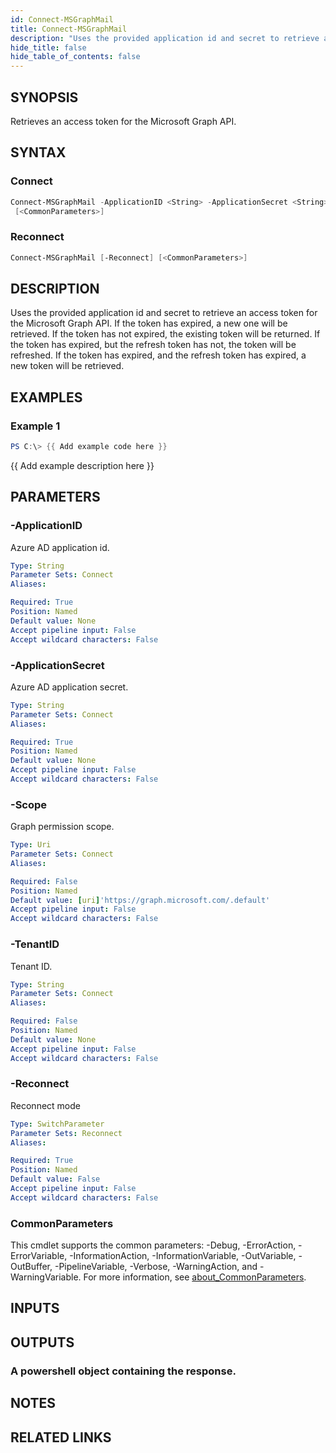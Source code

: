 ```yaml
---
id: Connect-MSGraphMail
title: Connect-MSGraphMail
description: "Uses the provided application id and secret to retrieve an access token for the Microsoft Graph API. If the token has expired, a new one will be retrieved. If the token has not expired, the existing token will be returned. If the token has expired, but the refresh token has not, the token will be refreshed. If the token has expired, and the refresh token has expired, a new token will be retrieved."
hide_title: false
hide_table_of_contents: false
---
```


## SYNOPSIS

Retrieves an access token for the Microsoft Graph API.

## SYNTAX

### Connect

```powershell
Connect-MSGraphMail -ApplicationID <String> -ApplicationSecret <String> [-Scope <Uri>] [-TenantID <String>]
 [<CommonParameters>]
```

### Reconnect

```powershell
Connect-MSGraphMail [-Reconnect] [<CommonParameters>]
```

## DESCRIPTION

Uses the provided application id and secret to retrieve an access token for the Microsoft Graph API.
If the token has expired, a new one will be retrieved.
If the token has not expired, the existing token will be returned.
If the token has expired, but the refresh token has not, the token will be refreshed.
If the token has expired, and the refresh token has expired, a new token will be retrieved.

## EXAMPLES

### Example 1

```powershell
PS C:\> {{ Add example code here }}
```

{{ Add example description here }}

## PARAMETERS

### -ApplicationID

Azure AD application id.

```yaml
Type: String
Parameter Sets: Connect
Aliases:

Required: True
Position: Named
Default value: None
Accept pipeline input: False
Accept wildcard characters: False
```

### -ApplicationSecret

Azure AD application secret.

```yaml
Type: String
Parameter Sets: Connect
Aliases:

Required: True
Position: Named
Default value: None
Accept pipeline input: False
Accept wildcard characters: False
```

### -Scope

Graph permission scope.

```yaml
Type: Uri
Parameter Sets: Connect
Aliases:

Required: False
Position: Named
Default value: [uri]'https://graph.microsoft.com/.default'
Accept pipeline input: False
Accept wildcard characters: False
```

### -TenantID

Tenant ID.

```yaml
Type: String
Parameter Sets: Connect
Aliases:

Required: False
Position: Named
Default value: None
Accept pipeline input: False
Accept wildcard characters: False
```

### -Reconnect

Reconnect mode

```yaml
Type: SwitchParameter
Parameter Sets: Reconnect
Aliases:

Required: True
Position: Named
Default value: False
Accept pipeline input: False
Accept wildcard characters: False
```

### CommonParameters

This cmdlet supports the common parameters: -Debug, -ErrorAction, -ErrorVariable, -InformationAction, -InformationVariable, -OutVariable, -OutBuffer, -PipelineVariable, -Verbose, -WarningAction, and -WarningVariable. For more information, see [about_CommonParameters](http://go.microsoft.com/fwlink/?LinkID=113216).

## INPUTS

## OUTPUTS

### A powershell object containing the response.

## NOTES

## RELATED LINKS

